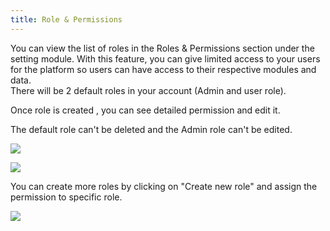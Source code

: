 ```yaml
---
title: Role & Permissions
---
```


You can view the list of roles in the Roles & Permissions section under the setting module. With this feature, you can give limited access to your users for the platform so users can have access to their respective modules and data.\
There will be 2 default roles in your account (Admin and user role).

Once role is created , you can see detailed permission and edit it.

<Warning> The default role can't be deleted and the Admin role can't be edited. </Warning>

![](/images/settings/r1.png)

![](/images/settings/r2.png)

You can create more roles by clicking on "Create new role" and assign the permission to specific role.

![](/images/settings/r3.png)
